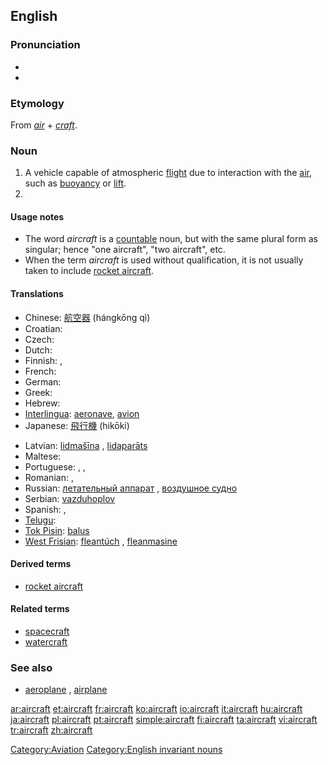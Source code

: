 {{wikipedia}}
==English==

===Pronunciation===
* {{IPA|/ɛəkɹɑː̩ft/}}
* {{audio|en-us-aircraft.ogg|Audio (US)}}

===Etymology===
From ''[[air]]'' + ''[[craft]]''.

===Noun===
{{en-noun|pl=aircraft}}

# A vehicle capable of atmospheric [[flight]] due to interaction with the [[air]], such as [[buoyancy]] or [[lift]].
# {{plural of|[[aircraft]]}}

====Usage notes====
* The word ''aircraft'' is a [[Appendix:Glossary#countable|countable]] noun, but with the same plural form as singular; hence "one aircraft", "two aircraft", etc.
* When the term ''aircraft'' is used without qualification, it is not usually taken to include [[rocket aircraft]].

====Translations====
{{trans-top|machine capable of atmospheric flight}}
* Chinese: [[航空器]] (hángkōng qì)
* Croatian: {{t+|hr|zrakoplov|m}}
* Czech: {{t+|cs|letadlo|n}}
* Dutch: {{t+|nl|vliegtuig|n}}
* Finnish: {{t+|fi|lentokone}}, {{t+|fi|ilma-alus}}
* French: {{t+|fr|avion|m}}
* German: {{t+|de|Flugzeug|n}}
* Greek: {{t+|el|αεροσκάφος|n|tr=aeroskáfos|sc=Grek}}
* Hebrew: {{t-|he|כלי טיס|m|alt=כְּלִי טַיִס|tr=kli-tayis|sc=Hebr}}
* [[Interlingua]]: [[aeronave]], [[avion]]
* Japanese: [[飛行機]] (hikōki)
{{trans-mid}}
* Latvian: [[lidmašīna]] {{f}}, [[lidaparāts]] {{m}}
* Maltese: {{t-|mt|ajruplan|xs=Maltese}}
* Portuguese: {{t+|pt|aeronave|f}}, {{t+|pt|avião|m}}, {{t+|pt|aeroplano|m}}
* Romanian: {{t-|ro|avion|n}}, {{t-|ro|aeronavă|f}}
* Russian: [[летательный аппарат]] {{m}}, [[воздушное судно]] {{n}}
* Serbian: [[vazduhoplov]]
* Spanish: {{t+|es|avión|m}}, {{t+|es|aeronave|m}}
* [[Telugu]]: {{t+|te|విమానము|tr=vimaanamu|sc=Telu}}
* [[Tok Pisin]]: [[balus]]
* [[West Frisian]]: [[fleantúch]] {{n}}, [[fleanmasine]]
{{trans-bottom}}

====Derived terms====
* [[rocket aircraft]]

====Related terms====
* [[spacecraft]]
* [[watercraft]]

===See also===
* [[aeroplane]] {{italbrac|UK}}, [[airplane]] {{italbrac|US}}

[[Category:Aviation]]
[[Category:English invariant nouns]]

[[ar:aircraft]]
[[et:aircraft]]
[[fr:aircraft]]
[[ko:aircraft]]
[[io:aircraft]]
[[it:aircraft]]
[[hu:aircraft]]
[[ja:aircraft]]
[[pl:aircraft]]
[[pt:aircraft]]
[[simple:aircraft]]
[[fi:aircraft]]
[[ta:aircraft]]
[[vi:aircraft]]
[[tr:aircraft]]
[[zh:aircraft]]